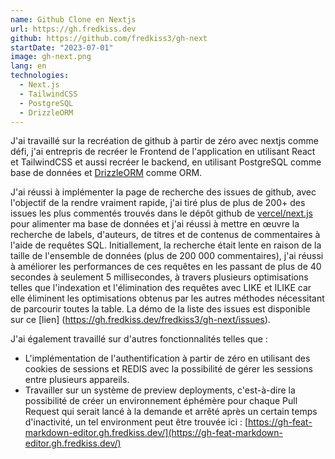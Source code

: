```yaml
---
name: Github Clone en Nextjs
url: https://gh.fredkiss.dev
github: https://github.com/fredkiss3/gh-next
startDate: "2023-07-01"
image: gh-next.png
lang: en
technologies:
  - Next.js
  - TailwindCSS
  - PostgreSQL
  - DrizzleORM
---
```


J'ai travaillé sur la recréation de github à partir de zéro avec nextjs comme défi, j'ai entrepris de recréer le 
Frontend de l'application en utilisant React et TailwindCSS et aussi recréer le backend, en utilisant PostgreSQL comme base de données et [DrizzleORM](https://orm.drizzle.team/) comme ORM. 

J'ai réussi à implémenter la page de recherche des issues de github, avec l'objectif de la rendre vraiment rapide, j'ai tiré plus de 
plus de 200+ des issues les plus commentés trouvés dans le dépôt github de [vercel/next.js ](https://github.com/vercel/next.js/issues?q=is%3Aissue+is%3Aopen+sort%3Acomments-desc)
pour alimenter ma base de données et j'ai réussi à mettre en œuvre la recherche de labels, d'auteurs, de titres et de contenus de commentaires à l'aide de requêtes SQL. 
Initiallement, la recherche était lente en raison de la taille de l'ensemble de données (plus de 200 000 commentaires), j'ai réussi à améliorer les performances de ces requêtes en les passant de plus de 40 secondes à seulement 5 millisecondes, à travers 
plusieurs optimisations telles que l'indexation et l'élimination des requêtes avec LIKE et ILIKE car elle éliminent les optimisations obtenus par les autres méthodes nécessitant de parcourir toutes la table.
La démo de la liste des issues est disponible sur ce [lien] (https://gh.fredkiss.dev/fredkiss3/gh-next/issues).

J'ai également travaillé sur d'autres fonctionnalités telles que : 
- L'implémentation de l'authentification à partir de zéro en utilisant des cookies de sessions et REDIS avec la possibilité de gérer les sessions entre plusieurs appareils.
- Travailler sur un système de preview deployments, c'est-à-dire la possibilité de créer un environnement éphémère pour chaque Pull Request qui serait lancé à la demande et arrêté après un certain temps d'inactivité, un tel environment peut être trouvée ici : [https://gh-feat-markdown-editor.gh.fredkiss.dev/](https://gh-feat-markdown-editor.gh.fredkiss.dev/)
